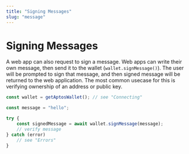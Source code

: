 ```yaml
---
title: "Signing Messages"
slug: "message"
---
```


# Signing Messages
A web app can also request to sign a message. Web apps can write their own message, then send it to the wallet (`wallet.signMessage()`). The user will be prompted to sign that message, and then signed message will be returned to the web application. The most common usecase for this is verifying ownership of an address or public key.

```typescript
const wallet = getAptosWallet(); // see "Connecting"

const message = "hello";

try {
    const signedMessage = await wallet.signMessage(message);
    // verify message
} catch (error)
    // see "Errors"
}
```